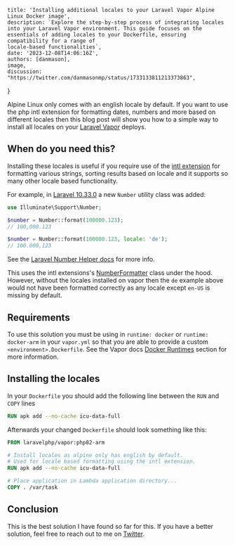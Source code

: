
    title: 'Installing additional locales to your Laravel Vapor Alpine Linux Docker image',
    description: `Explore the step-by-step process of integrating locales into your Laravel Vapor environment. This guide focuses on the essentials of adding locales to your Dockerfile, ensuring compatibility for a range of
    locale-based functionalities`,
    date: '2023-12-08T14:06:16Z',
    authors: [danmason],
    image,
    discussion: "https://twitter.com/danmasonmp/status/1733133811213373863",
}

Alpine Linux only comes with an english locale by default. If you want to use the php intl extension for formatting dates, numbers and more based on different locales then this blog post will show you how to
a simple way to install all locales on your [Laravel Vapor](https://vapor.laravel.com/) deploys.

<!--more-->

## When do you need this?
Installing these locales is useful if you require use of the [intl extension](https://www.php.net/manual/en/book.intl.php) for formatting various strings, sorting results based on locale and it supports so many other locale
based functionality.

For example, in [Laravel 10.33.0](https://github.com/laravel/framework/releases/tag/v10.33.0) a new `Number` utility class was added:

```php
use Illuminate\Support\Number;

$number = Number::format(100000.123);
// 100,000.123

$number = Number::format(100000.123, locale: 'de');
// 100.000,123
```

See the [Laravel Number Helper docs](https://laravel.com/docs/10.x/helpers#numbers) for more info.

This uses the intl extensions's [NumberFormatter](https://www.php.net/manual/en/class.numberformatter.php) class under the hood. However, without the locales installed on vapor then the `de` example above would not have been
formatted correctly as any locale except `en-US` is missing by default.

## Requirements
To use this solution you must be using in `runtime: docker` or `runtime: docker-arm` in your `vapor.yml` so that you are able to provide a custom `<environment>.Dockerfile`.
See the Vapor docs [Docker Runtimes](https://docs.vapor.build/projects/environments.html#docker-runtimes) section for more information.

## Installing the locales
In your `Dockerfile` you should add the following line between the `RUN` and `COPY` lines

```dockerfile
RUN apk add --no-cache icu-data-full
```

Afterwards your changed `Dockerfile` should look something like this:
```dockerfile
FROM laravelphp/vapor:php82-arm

# Install locales as alpine only has english by default.
# Used for locale based formatting using the intl extension.
RUN apk add --no-cache icu-data-full

# Place application in Lambda application directory...
COPY . /var/task
```

## Conclusion
This is the best solution I have found so far for this. If you have a better solution, feel free to reach out to me on [Twitter](https://twitter.com/danmasonmp).
